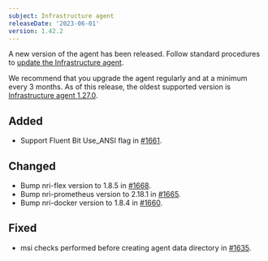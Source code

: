 ```yaml
---
subject: Infrastructure agent
releaseDate: '2023-06-01'
version: 1.42.2
---
```


A new version of the agent has been released. Follow standard procedures to [update the Infrastructure agent](/docs/infrastructure/install-configure-manage-infrastructure/update-or-uninstall/update-infrastructure-agent).

We recommend that you upgrade the agent regularly and at a minimum every 3 months. As of this release, the oldest supported version is [Infrastructure agent 1.27.0](/docs/release-notes/infrastructure-release-notes/infrastructure-agent-release-notes/new-relic-infrastructure-agent-1270).

## Added

* Support Fluent Bit Use_ANSI flag in [#1661](https://github.com/newrelic/infrastructure-agent/pull/1661).

## Changed

* Bump nri-flex version to 1.8.5 in [#1668](https://github.com/newrelic/infrastructure-agent/pull/1668).
* Bump nri-prometheus version to 2.18.1 in [#1665](https://github.com/newrelic/infrastructure-agent/pull/1665).
* Bump nri-docker version to 1.8.4 in [#1660](https://github.com/newrelic/infrastructure-agent/pull/1660).

## Fixed

* msi checks performed before creating agent data directory in [#1635](https://github.com/newrelic/infrastructure-agent/pull/1635).
